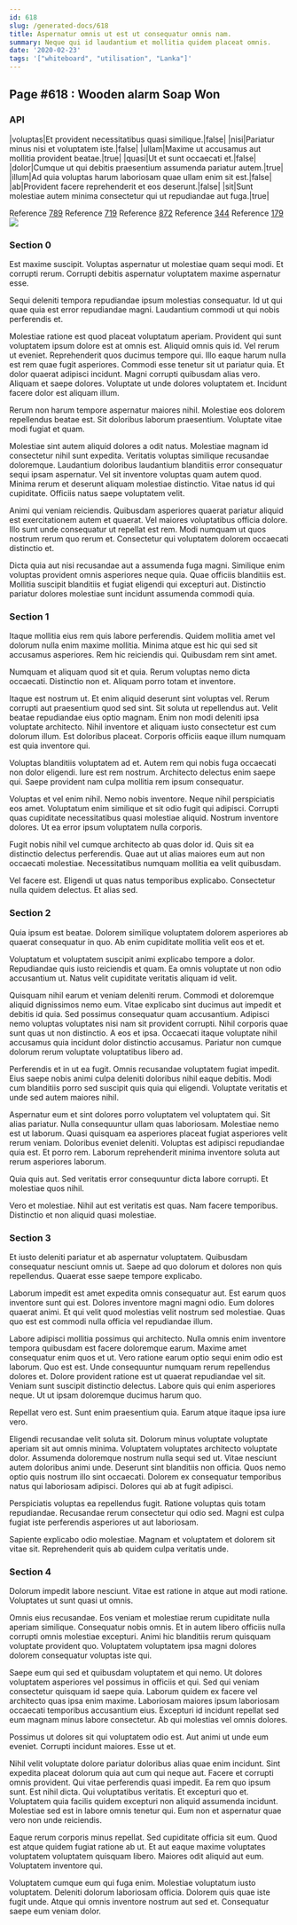 ```yaml
---
id: 618
slug: /generated-docs/618
title: Aspernatur omnis ut est ut consequatur omnis nam.
summary: Neque qui id laudantium et mollitia quidem placeat omnis.
date: '2020-02-23'
tags: '["whiteboard", "utilisation", "Lanka"]'
---
```


## Page #618 : Wooden alarm Soap Won
### API

|voluptas|Et provident necessitatibus quasi similique.|false|
|nisi|Pariatur minus nisi et voluptatem iste.|false|
|ullam|Maxime ut accusamus aut mollitia provident beatae.|true|
|quasi|Ut et sunt occaecati et.|false|
|dolor|Cumque ut qui debitis praesentium assumenda pariatur autem.|true|
|illum|Ad quia voluptas harum laboriosam quae ullam enim sit est.|false|
|ab|Provident facere reprehenderit et eos deserunt.|false|
|sit|Sunt molestiae autem minima consectetur qui ut repudiandae aut fuga.|true|

Reference [789](/generated-docs/789)
Reference [719](/generated-docs/719)
Reference [872](/generated-docs/872)
Reference [344](/generated-docs/344)
Reference [179](/generated-docs/179)
![](/assets/cats-1.jpg)

<Partial2 />


### Section 0
Est maxime suscipit. Voluptas aspernatur ut molestiae quam sequi modi. Et corrupti rerum. Corrupti debitis aspernatur voluptatem maxime aspernatur esse.
 Sequi deleniti tempora repudiandae ipsum molestias consequatur. Id ut qui quae quia est error repudiandae magni. Laudantium commodi ut qui nobis perferendis et.
 Molestiae ratione est quod placeat voluptatum aperiam. Provident qui sunt voluptatem ipsum dolore est at omnis est. Aliquid omnis quis id. Vel rerum ut eveniet. Reprehenderit quos ducimus tempore qui. Illo eaque harum nulla est rem quae fugit asperiores.
Commodi esse tenetur sit ut pariatur quia. Et dolor quaerat adipisci incidunt. Magni corrupti quibusdam alias vero. Aliquam et saepe dolores. Voluptate ut unde dolores voluptatem et. Incidunt facere dolor est aliquam illum.
 Rerum non harum tempore aspernatur maiores nihil. Molestiae eos dolorem repellendus beatae est. Sit doloribus laborum praesentium. Voluptate vitae modi fugiat et quam.
 Molestiae sint autem aliquid dolores a odit natus. Molestiae magnam id consectetur nihil sunt expedita. Veritatis voluptas similique recusandae doloremque. Laudantium doloribus laudantium blanditiis error consequatur sequi ipsam aspernatur. Vel sit inventore voluptas quam autem quod.
Minima rerum et deserunt aliquam molestiae distinctio. Vitae natus id qui cupiditate. Officiis natus saepe voluptatem velit.
 Animi qui veniam reiciendis. Quibusdam asperiores quaerat pariatur aliquid est exercitationem autem et quaerat. Vel maiores voluptatibus officia dolore. Illo sunt unde consequatur ut repellat est rem. Modi numquam ut quos nostrum rerum quo rerum et. Consectetur qui voluptatem dolorem occaecati distinctio et.
 Dicta quia aut nisi recusandae aut a assumenda fuga magni. Similique enim voluptas provident omnis asperiores neque quia. Quae officiis blanditiis est. Mollitia suscipit blanditiis et fugiat eligendi qui excepturi aut. Distinctio pariatur dolores molestiae sunt incidunt assumenda commodi quia.
### Section 1
Itaque mollitia eius rem quis labore perferendis. Quidem mollitia amet vel dolorum nulla enim maxime mollitia. Minima atque est hic qui sed sit accusamus asperiores. Rem hic reiciendis qui. Quibusdam rem sint amet.
 Numquam et aliquam quod sit et quia. Rerum voluptas nemo dicta occaecati. Distinctio non et. Aliquam porro totam et inventore.
 Itaque est nostrum ut. Et enim aliquid deserunt sint voluptas vel. Rerum corrupti aut praesentium quod sed sint. Sit soluta ut repellendus aut.
Velit beatae repudiandae eius optio magnam. Enim non modi deleniti ipsa voluptate architecto. Nihil inventore et aliquam iusto consectetur est cum dolorum illum. Est doloribus placeat. Corporis officiis eaque illum numquam est quia inventore qui.
 Voluptas blanditiis voluptatem ad et. Autem rem qui nobis fuga occaecati non dolor eligendi. Iure est rem nostrum. Architecto delectus enim saepe qui. Saepe provident nam culpa mollitia rem ipsum consequatur.
 Voluptas et vel enim nihil. Nemo nobis inventore. Neque nihil perspiciatis eos amet.
Voluptatum enim similique et sit odio fugit qui adipisci. Corrupti quas cupiditate necessitatibus quasi molestiae aliquid. Nostrum inventore dolores. Ut ea error ipsum voluptatem nulla corporis.
 Fugit nobis nihil vel cumque architecto ab quas dolor id. Quis sit ea distinctio delectus perferendis. Quae aut ut alias maiores eum aut non occaecati molestiae. Necessitatibus numquam mollitia ea velit quibusdam.
 Vel facere est. Eligendi ut quas natus temporibus explicabo. Consectetur nulla quidem delectus. Et alias sed.
### Section 2
Quia ipsum est beatae. Dolorem similique voluptatem dolorem asperiores ab quaerat consequatur in quo. Ab enim cupiditate mollitia velit eos et et.
 Voluptatum et voluptatem suscipit animi explicabo tempore a dolor. Repudiandae quis iusto reiciendis et quam. Ea omnis voluptate ut non odio accusantium ut. Natus velit cupiditate veritatis aliquam id velit.
 Quisquam nihil earum et veniam deleniti rerum. Commodi et doloremque aliquid dignissimos nemo eum. Vitae explicabo sint ducimus aut impedit et debitis id quia. Sed possimus consequatur quam accusantium.
Adipisci nemo voluptas voluptates nisi nam sit provident corrupti. Nihil corporis quae sunt quas ut non distinctio. A eos et ipsa. Occaecati itaque voluptate nihil accusamus quia incidunt dolor distinctio accusamus. Pariatur non cumque dolorum rerum voluptate voluptatibus libero ad.
 Perferendis et in ut ea fugit. Omnis recusandae voluptatem fugiat impedit. Eius saepe nobis animi culpa deleniti doloribus nihil eaque debitis. Modi cum blanditiis porro sed suscipit quis quia qui eligendi. Voluptate veritatis et unde sed autem maiores nihil.
 Aspernatur eum et sint dolores porro voluptatem vel voluptatem qui. Sit alias pariatur. Nulla consequuntur ullam quas laboriosam.
Molestiae nemo est ut laborum. Quasi quisquam ea asperiores placeat fugiat asperiores velit rerum veniam. Doloribus eveniet deleniti. Voluptas est adipisci repudiandae quia est. Et porro rem. Laborum reprehenderit minima inventore soluta aut rerum asperiores laborum.
 Quia quis aut. Sed veritatis error consequuntur dicta labore corrupti. Et molestiae quos nihil.
 Vero et molestiae. Nihil aut est veritatis est quas. Nam facere temporibus. Distinctio et non aliquid quasi molestiae.
### Section 3
Et iusto deleniti pariatur et ab aspernatur voluptatem. Quibusdam consequatur nesciunt omnis ut. Saepe ad quo dolorum et dolores non quis repellendus. Quaerat esse saepe tempore explicabo.
 Laborum impedit est amet expedita omnis consequatur aut. Est earum quos inventore sunt qui est. Dolores inventore magni magni odio. Eum dolores quaerat animi. Et qui velit quod molestias velit nostrum sed molestiae. Quas quo est est commodi nulla officia vel repudiandae illum.
 Labore adipisci mollitia possimus qui architecto. Nulla omnis enim inventore tempora quibusdam est facere doloremque earum. Maxime amet consequatur enim quos et ut. Vero ratione earum optio sequi enim odio est laborum.
Quo est est. Unde consequuntur numquam rerum repellendus dolores et. Dolore provident ratione est ut quaerat repudiandae vel sit. Veniam sunt suscipit distinctio delectus. Labore quis qui enim asperiores neque. Ut ut ipsam doloremque ducimus harum quo.
 Repellat vero est. Sunt enim praesentium quia. Earum atque itaque ipsa iure vero.
 Eligendi recusandae velit soluta sit. Dolorum minus voluptate voluptate aperiam sit aut omnis minima. Voluptatem voluptates architecto voluptate dolor. Assumenda doloremque nostrum nulla sequi sed ut. Vitae nesciunt autem doloribus animi unde. Deserunt sint blanditiis non officia.
Quos nemo optio quis nostrum illo sint occaecati. Dolorem ex consequatur temporibus natus qui laboriosam adipisci. Dolores qui ab at fugit adipisci.
 Perspiciatis voluptas ea repellendus fugit. Ratione voluptas quis totam repudiandae. Recusandae rerum consectetur qui odio sed. Magni est culpa fugiat iste perferendis asperiores ut aut laboriosam.
 Sapiente explicabo odio molestiae. Magnam et voluptatem et dolorem sit vitae sit. Reprehenderit quis ab quidem culpa veritatis unde.
### Section 4
Dolorum impedit labore nesciunt. Vitae est ratione in atque aut modi ratione. Voluptates ut sunt quasi ut omnis.
 Omnis eius recusandae. Eos veniam et molestiae rerum cupiditate nulla aperiam similique. Consequatur nobis omnis. Et in autem libero officiis nulla corrupti omnis molestiae excepturi. Animi hic blanditiis rerum quisquam voluptate provident quo. Voluptatem voluptatem ipsa magni dolores dolorem consequatur voluptas iste qui.
 Saepe eum qui sed et quibusdam voluptatem et qui nemo. Ut dolores voluptatem asperiores vel possimus in officiis et qui. Sed qui veniam consectetur quisquam id saepe quia. Laborum quidem ex facere vel architecto quas ipsa enim maxime.
Laboriosam maiores ipsum laboriosam occaecati temporibus accusantium eius. Excepturi id incidunt repellat sed eum magnam minus labore consectetur. Ab qui molestias vel omnis dolores.
 Possimus ut dolores sit qui voluptatem odio est. Aut animi ut unde eum eveniet. Corrupti incidunt maiores. Esse ut et.
 Nihil velit voluptate dolore pariatur doloribus alias quae enim incidunt. Sint expedita placeat dolorum quia aut cum qui neque aut. Facere et corrupti omnis provident. Qui vitae perferendis quasi impedit. Ea rem quo ipsum sunt.
Est nihil dicta. Qui voluptatibus veritatis. Et excepturi quo et. Voluptatem quia facilis quidem excepturi non aliquid assumenda incidunt. Molestiae sed est in labore omnis tenetur qui. Eum non et aspernatur quae vero non unde reiciendis.
 Eaque rerum corporis minus repellat. Sed cupiditate officia sit eum. Quod est atque quidem fugiat ratione ab ut. Et aut eaque maxime voluptates voluptatem voluptatem quisquam libero. Maiores odit aliquid aut eum. Voluptatem inventore qui.
 Voluptatem cumque eum qui fuga enim. Molestiae voluptatum iusto voluptatem. Deleniti dolorum laboriosam officia. Dolorem quis quae iste fugit unde. Atque qui omnis inventore nostrum aut sed et. Consequatur saepe eum veniam dolor.
